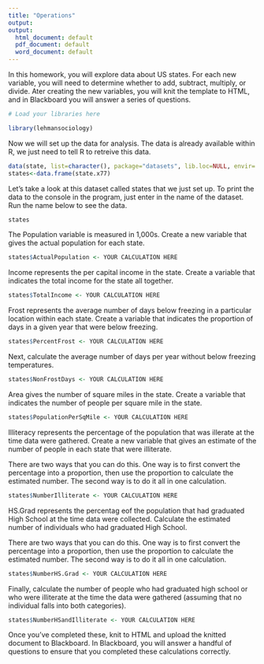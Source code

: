 ```yaml
---
title: "Operations"
output: 
output:
  html_document: default
  pdf_document: default
  word_document: default
---
```


In this homework, you will explore data about US states.  For each new variable, you will need to determine whether to add, subtract, multiply, or divide.  Ater creating the new variables, you will knit the template to HTML, and in Blackboard you will answer a series of questions.
 
```r
# Load your libraries here

library(lehmansociology)

```

Now we will set up the data for analysis.  The data is already available within R, we just need to tell R to retreive this data.

````r

data(state, list=character(), package="datasets", lib.loc=NULL, envir=.GlobalEnv)
states<-data.frame(state.x77)

````

Let's take a look at this dataset called states that we just set up.  To print the data to the console in the program, just enter in the name of the dataset.  Run the name below to see the data.

````r

states

````

The Population variable is measured in 1,000s.  Create a new variable that gives the actual population for each state.

```r

states$ActualPopulation <- YOUR CALCULATION HERE

```

Income represents the per capital income in the state.  Create a variable that indicates the total income for the state all together.

```r

states$TotalIncome <- YOUR CALCULATION HERE

```

Frost represents the average number of days below freezing in a particular location within each state.  Create a variable that indicates the proportion of days in a given year that were below freezing.

```r

states$PercentFrost <- YOUR CALCULATION HERE

```

Next, calculate the average number of days per year without below freezing temperatures.

```r

states$NonFrostDays <- YOUR CALCULATION HERE

```

Area gives the number of square miles in the state.  Create a variable that indicates the number of people per square mile in the state.

```r

states$PopulationPerSqMile <- YOUR CALCULATION HERE

```

Illiteracy represents the percentage of the population that was illerate at the time data were gathered.  Create a new variable that gives an estimate of the number of people in each state that were illiterate.

There are two ways that you can do this.  One way is to first convert the percentage into a proportion, then use the proportion to calculate the estimated number.  The second way is to do it all in one calculation.

```r

states$NumberIlliterate <- YOUR CALCULATION HERE

```

HS.Grad represents the percentag eof the population that had graduated High School at the time data were collected.  Calculate the estimated number of individuals who had graduated High School.

There are two ways that you can do this.  One way is to first convert the percentage into a proportion, then use the proportion to calculate the estimated number.  The second way is to do it all in one calculation.

```r

states$NumberHS.Grad <- YOUR CALCULATION HERE

```

Finally, calculate the number of people who had graduated high school or who were illiterate at the time the data were gathered (assuming that no individual falls into both categories).

```r

states$NumberHSandIlliterate <- YOUR CALCULATION HERE

```

Once you've completed these, knit to HTML and upload the knitted document to Blackboard.  In Blackboard, you will answer a handful of questions to ensure that you completed these calculations correctly.
